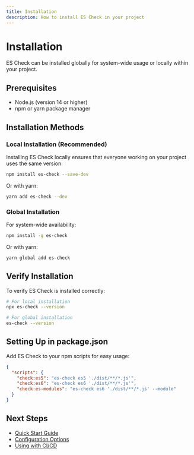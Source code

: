 ```yaml
---
title: Installation
description: How to install ES Check in your project
---
```


# Installation

ES Check can be installed globally for system-wide usage or locally within your project.

## Prerequisites

- Node.js (version 14 or higher)
- npm or yarn package manager

## Installation Methods

### Local Installation (Recommended)

Installing ES Check locally ensures that everyone working on your project uses the same version:

```bash
npm install es-check --save-dev
```

Or with yarn:

```bash
yarn add es-check --dev
```

### Global Installation

For system-wide availability:

```bash
npm install -g es-check
```

Or with yarn:

```bash
yarn global add es-check
```

## Verify Installation

To verify ES Check is installed correctly:

```bash
# For local installation
npx es-check --version

# For global installation
es-check --version
```

## Setting Up in package.json

Add ES Check to your npm scripts for easy usage:

```json
{
  "scripts": {
    "check:es5": "es-check es5 './dist/**/*.js'",
    "check:es6": "es-check es6 './dist/**/*.js'",
    "check:es-modules": "es-check es6 './dist/**/*.js' --module"
  }
}
```

## Next Steps

- [Quick Start Guide](/docs/quickstart)
- [Configuration Options](/docs/options)
- [Using with CI/CD](/docs/ci-integration)

